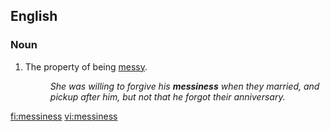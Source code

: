 ==English==
===Noun===
{{en-noun|-}}

#The property of being [[messy]].
#:''She was willing to forgive his '''messiness''' when they married, and pickup after him, but not that he forgot their anniversary.''

[[fi:messiness]]
[[vi:messiness]]